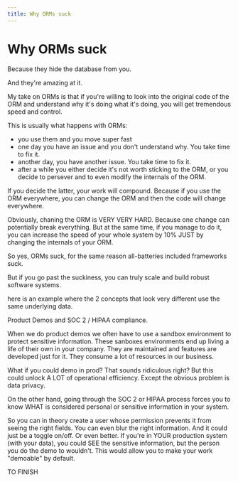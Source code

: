 ```yaml
---
title: Why ORMs suck
---
```


# Why ORMs suck

Because they hide the database from you.

And they're amazing at it.

My take on ORMs is that if you're willing to look into the original code of the ORM and understand why it's doing what it's doing, you will get tremendous speed and control.

This is usually what happens with ORMs:

- you use them and you move super fast
- one day you have an issue and you don't understand why. You take time to fix it.
- another day, you have another issue. You take time to fix it.
- after a while you either decide it's not worth sticking to the ORM, or you decide to persever and to even modify the internals of the ORM.

If you decide the latter, your work will compound. Because if you use the ORM everywhere, you can change the ORM and then the code will change everywhere.

Obviously, chaning the ORM is VERY VERY HARD. Because one change can potentially break everything. But at the same time, if you manage to do it, you can increase the speed of your whole system by 10% JUST by changing the internals of your ORM.

So yes, ORMs suck, for the same reason all-batteries included frameworks suck.

But if you go past the suckiness, you can truly scale and build robust software systems.

here is an example where the 2 concepts that look very different use the same underlying data.

Product Demos and SOC 2 / HIPAA compliance.

When we do product demos we often have to use a sandbox environment to protect sensitive information. These sanboxes environments end up living a life of their own in your company. They are maintained and features are developed just for it. They consume a lot of resources in our business.

What if you could demo in prod? That sounds ridiculous right? But this could unlock A LOT of operational efficiency. Except the obvious problem is data privacy.

On the other hand, going through the SOC 2 or HIPAA process forces you to know WHAT is considered personal or sensitive information in your system.

So you can in theory create a user whose permission prevents it from seeing the right fields. You can even blur the right information. And it could just be a toggle on/off. Or even better. If you're in YOUR production system (with your data), you could SEE the sensitive information, but the person you do the demo to wouldn't. This would allow you to make your work "demoable" by default.

TO FINISH
